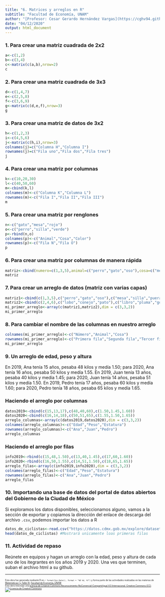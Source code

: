 ```yaml
---
title: "6. Matrices y arreglos en R"
subtitle: "Facultad de Economía, UNAM"
author: "[Profesor: Cesar Gerardo Hernández Vargas](https://cghv94.github.io)"
date: "04/12/2020"
output: html_document
---
```


### 1. Para crear una matriz cuadrada de 2x2

```r
a<-c(1,2)
b<-c(3,4)
c<-matrix(c(a,b),nrow=2)
c
```

### 2. Para crear una matriz cuadrada de 3x3

```r
d<-c(1,4,7)
e<-c(2,5,8)
f<-c(3,6,9)
g<-matrix(c(d,e,f),nrow=3)
g
```

### 3. Para crear una matriz de datos de 3x2

```r
h<-c(1,2,3)
i<-c(4,5,6)
j<-matrix(c(h,i),nrow=3)
colnames(j)=c("Columna H","Columna I")
rownames(j)=c("Fila uno","Fila dos","Fila tres")
j
```

### 4. Para crear una matriz por columnas

```r
k<-c(10,20,30)
l<-c(40,50,60)
m<-cbind(k,l)
colnames(m)<-c("Columna K","Columna L")
rownames(m)<-c("Fila I","Fila II","Fila III")
m
```

### 5. Para crear una matriz por renglones

```r
n<-c("gato","mesa","rojo")
o<-c("perro","silla","verde")
p<-rbind(n,o)
colnames(p)<-c("Animal","Cosa","Color")
rownames(p)<-c("Fila N","Fila O")
p
```

### 6. Para crear una matriz por columnas de manera rápida

```r
matriz<-cbind(numero=c(1,3,5),animal=c("perro","gato","oso"),cosa=c("mesa","silla","puera"))
matriz
```

### 7. Para crear un arreglo de datos (matriz con varias capas)

```r
matriz1<-cbind(c(1,3,5),c("perro","gato","oso"),c("mesa","silla","puera"))
matriz2<-cbind(c(2,4,6),c("lobo","conejo","pato"),c("libro","pluma","goma"))
mi_primer_arreglo<-array(c(matriz1,matriz2),dim = c(3,3,2))
mi_primer_arreglo
```

### 8. Para cambiar el nombre de las columnas en nuestro arreglo

```r
colnames(mi_primer_arreglo)<-c("Número","Animal","Cosa")
rownames(mi_primer_arreglo)<-c("Primera fila","Segunda fila","Tercer fila")
mi_primer_arreglo
```

### 9. Un arreglo de edad, peso y altura

En 2019, Ana tenía 15 años, pesaba 48 kilos y medía 1.50; para 2020, Ana tenía 16 años, pesaba 50 kilos y medía 1.55.
En 2019, Juan tenía 13 años, pesaba 40 kilos y medía 1.45; para 2020, Juan tenía 14 años, pesaba 51 kilos y medía 1.50.
En 2019, Pedro tenía 17 años, pesaba 60 kilos y medía 1.60; para 2020, Pedro tenía 18 años, pesaba 65 kilos y medía 1.65.

### Haciendo el arreglo por columnas

```r
datos2019<-cbind(c(15,13,17),c(48,40,60),c(1.50,1.45,1.60))
datos2020<-cbind(c(16,14,18),c(50,51,65),c(1.55,1.50,1.65))
arreglo_columnas<-array(c(datos2019,datos2020),dim = c(3,3,2))
colnames(arreglo_columnas)<-c("Edad","Peso","Estatura")
rownames(arreglo_columnas)<-c("Ana","Juan","Pedro")
arreglo_columnas
```

### Haciendo el arreglo por filas

```r
info2019<-rbind(c(15,48,1.50),c(13,40,1.45),c(17,60,1.60))
info2020<-rbind(c(16,50,1.55),c(14,51,1.50),c(18,65,1.65))
arreglo_filas<-array(c(info2019,info2020),dim = c(3,3,2))
colnames(arreglo_filas)<-c("Edad","Peso","Estatura")
rownames(arreglo_filas)<-c("Ana","Juan","Pedro")
arreglo_filas
```

### 10. Importando una base de datos del portal de datos abiertos del Gobierno de la Ciudad de México

Si exploramos los datos disponibles, seleccionamos alguno, vamos a la sección de exportar y copiamos la dirección del enlace de descarga del archivo `.csv`, podemos importar los datos a R

```r
datos_de_ciclistas<-read.csv("https://datos.cdmx.gob.mx/explore/dataset/contador-ciclistas/download/?format=csv&timezone=America/Mexico_City&lang=es&use_labels_for_header=true&csv_separator=%2C")
head(datos_de_ciclistas) #Mostrará unicamente loas primeras filas
```


### 11. Actividad de repaso

Reúnete en equipos y hagan un arreglo con la edad, peso y altura de cada uno de los itegrantes en los años 2019 y 2020. Una ves que terminen, suban el archivo html a su github. 

__________________________________________________________________________ 

<p style="font-size: 50%">Esta obra fue generada mediante R en `r format(Sys.Date(), format = "%B %d, %Y")` y forma parte de las actividades realizadas en las materias de [Matemáticas I y Taller III](https://mateytaller.github.io/), [Facultad de Economía, UNAM](http://economia.unam.mx/). </br>Esta obra está bajo una <a rel="license" href="http://creativecommons.org/licenses/by-nc-sa/4.0/">licencia de Creative Commons Reconocimiento-NoComercial-CompartirIgual 4.0 Internacional. </a>[Creative Commons (CC)](http://creativecommons.org/licenses/by-nc-sa/4.0/).<a rel="license" href="http://creativecommons.org/licenses/by-nc-sa/4.0/"><img alt="Licencia de Creative Commons" style="border-width:0" src="https://i.creativecommons.org/l/by-nc-sa/4.0/80x15.png" /></a></p>